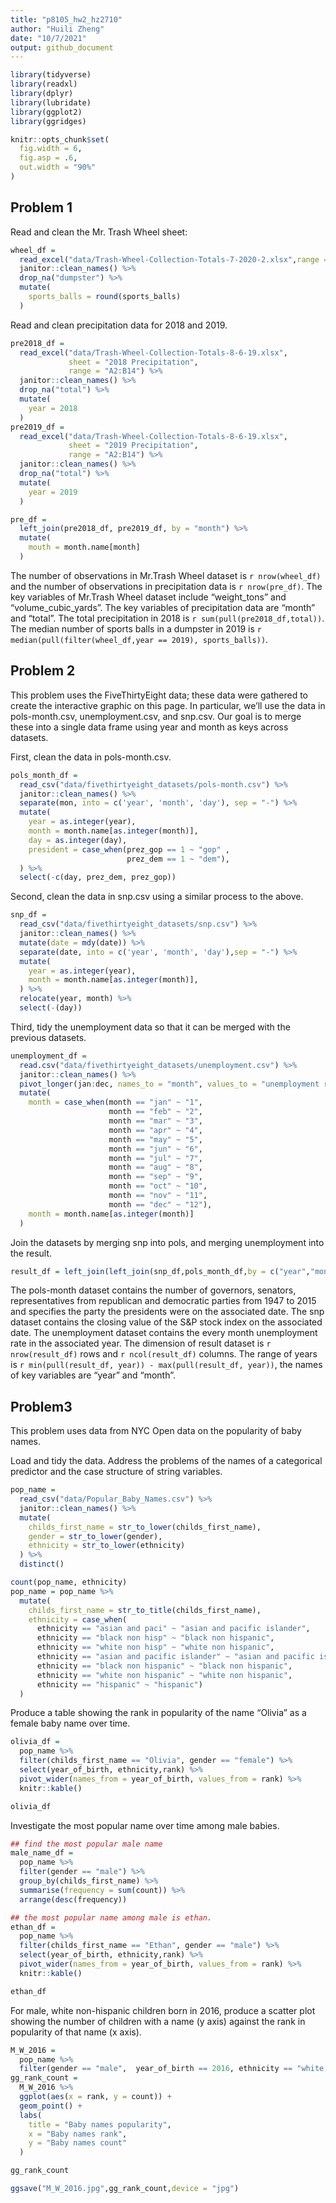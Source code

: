 ```yaml
---
title: "p8105_hw2_hz2710"
author: "Huili Zheng"
date: "10/7/2021"
output: github_document
---
```


```r

library(tidyverse)
library(readxl)
library(dplyr)
library(lubridate)
library(ggplot2)
library(ggridges)

knitr::opts_chunk$set(
  fig.width = 6,
  fig.asp = .6,
  out.width = "90%"
)
```


## Problem 1


Read and clean the Mr. Trash Wheel sheet:

```r
wheel_df = 
  read_excel("data/Trash-Wheel-Collection-Totals-7-2020-2.xlsx",range = "A2:N535" ) %>%
  janitor::clean_names() %>%
  drop_na("dumpster") %>%
  mutate(
    sports_balls = round(sports_balls)
  ) 
```


Read and clean precipitation data for 2018 and 2019. 

```r
pre2018_df = 
  read_excel("data/Trash-Wheel-Collection-Totals-8-6-19.xlsx",
             sheet = "2018 Precipitation",
             range = "A2:B14") %>%
  janitor::clean_names() %>%
  drop_na("total") %>%
  mutate(
    year = 2018
  )
pre2019_df = 
  read_excel("data/Trash-Wheel-Collection-Totals-8-6-19.xlsx",
             sheet = "2019 Precipitation",
             range = "A2:B14") %>%
  janitor::clean_names() %>%
  drop_na("total") %>%
  mutate(
    year = 2019
  )

pre_df = 
  left_join(pre2018_df, pre2019_df, by = "month") %>%
  mutate(
    mouth = month.name[month]
  )
```


The number of observations in Mr.Trash Wheel dataset is `r nrow(wheel_df)` and the number of observations in precipitation data is `r nrow(pre_df)`. The key variables of Mr.Trash Wheel dataset include "weight_tons" and "volume_cubic_yards". The key variables of precipitation data are "month" and "total". The total precipitation in 2018 is `r sum(pull(pre2018_df,total))`. The median number of sports balls in a dumpster in 2019 is `r median(pull(filter(wheel_df,year == 2019), sports_balls))`.


## Problem 2
This problem uses the FiveThirtyEight data; these data were gathered to create the interactive graphic on this page. In particular, we’ll use the data in pols-month.csv, unemployment.csv, and snp.csv. Our goal is to merge these into a single data frame using year and month as keys across datasets.

First, clean the data in pols-month.csv. 

```r
pols_month_df = 
  read_csv("data/fivethirtyeight_datasets/pols-month.csv") %>%
  janitor::clean_names() %>%
  separate(mon, into = c('year', 'month', 'day'), sep = "-") %>%
  mutate(
    year = as.integer(year),
    month = month.name[as.integer(month)],
    day = as.integer(day),
    president = case_when(prez_gop == 1 ~ "gop" ,
                          prez_dem == 1 ~ "dem"),
  ) %>%
  select(-c(day, prez_dem, prez_gop))


```

Second, clean the data in snp.csv using a similar process to the above. 

```r
snp_df = 
  read_csv("data/fivethirtyeight_datasets/snp.csv") %>%
  janitor::clean_names() %>%
  mutate(date = mdy(date)) %>%
  separate(date, into = c('year', 'month', 'day'),sep = "-") %>%
  mutate(
    year = as.integer(year),
    month = month.name[as.integer(month)],
  ) %>%
  relocate(year, month) %>%
  select(-(day))
```

Third, tidy the unemployment data so that it can be merged with the previous datasets. 

```r
unemployment_df = 
  read.csv("data/fivethirtyeight_datasets/unemployment.csv") %>%
  janitor::clean_names() %>%
  pivot_longer(jan:dec, names_to = "month", values_to = "unemployment rate") %>%
  mutate(
    month = case_when(month == "jan" ~ "1",
                      month == "feb" ~ "2",
                      month == "mar" ~ "3",
                      month == "apr" ~ "4",
                      month == "may" ~ "5",
                      month == "jun" ~ "6",
                      month == "jul" ~ "7",
                      month == "aug" ~ "8",
                      month == "sep" ~ "9",
                      month == "oct" ~ "10",
                      month == "nov" ~ "11",
                      month == "dec" ~ "12"),
    month = month.name[as.integer(month)]
  )
```

Join the datasets by merging snp into pols, and merging unemployment into the result.

```r
result_df = left_join(left_join(snp_df,pols_month_df,by = c("year","month")), unemployment_df, by = c("month","year"))

```

The pols-month dataset contains the number of governors, senators, representatives from republican and democratic parties from 1947 to 2015 and specifies the party the presidents were on the associated date.
The snp dataset contains the closing value of the S&P stock index on the associated date. 
The unemployment dataset contains the every month unemployment rate in the associated year.
The dimension of result dataset is `r nrow(result_df)` rows and `r ncol(result_df)` columns. The range of years is `r min(pull(result_df, year)) - max(pull(result_df, year))`, the names of key variables are "year" and "month".

## Problem3
This problem uses data from NYC Open data on the popularity of baby names.

Load and tidy the data. Address the problems of the names of a categorical predictor and the case structure of string variables.
```r
pop_name = 
  read_csv("data/Popular_Baby_Names.csv") %>%
  janitor::clean_names() %>%
  mutate(
    childs_first_name = str_to_lower(childs_first_name),
    gender = str_to_lower(gender),
    ethnicity = str_to_lower(ethnicity)
  ) %>%
  distinct()

count(pop_name, ethnicity)
pop_name = pop_name %>%
  mutate(
    childs_first_name = str_to_title(childs_first_name),
    ethnicity = case_when(
      ethnicity == "asian and paci" ~ "asian and pacific islander",
      ethnicity == "black non hisp" ~ "black non hispanic",
      ethnicity == "white non hisp" ~ "white non hispanic",
      ethnicity == "asian and pacific islander" ~ "asian and pacific islander",
      ethnicity == "black non hispanic" ~ "black non hispanic",
      ethnicity == "white non hispanic" ~ "white non hispanic",
      ethnicity == "hispanic" ~ "hispanic")
  )
```

Produce a table showing the rank in popularity of the name “Olivia” as a female baby name over time.
```r
olivia_df = 
  pop_name %>%
  filter(childs_first_name == "Olivia", gender == "female") %>%
  select(year_of_birth, ethnicity,rank) %>%
  pivot_wider(names_from = year_of_birth, values_from = rank) %>%
  knitr::kable()

olivia_df
```

Investigate the most popular name over time among male babies.
```r
## find the most popular male name
male_name_df = 
  pop_name %>% 
  filter(gender == "male") %>%
  group_by(childs_first_name) %>%
  summarise(frequency = sum(count)) %>%
  arrange(desc(frequency))

## the most popular name among male is ethan.
ethan_df = 
  pop_name %>%
  filter(childs_first_name == "Ethan", gender == "male") %>%
  select(year_of_birth, ethnicity,rank) %>%
  pivot_wider(names_from = year_of_birth, values_from = rank) %>%
  knitr::kable()

ethan_df
```

For male, white non-hispanic children born in 2016, produce a scatter plot showing the number of children with a name (y axis) against the rank in popularity of that name (x axis).

```r
M_W_2016 = 
  pop_name %>%
  filter(gender == "male",  year_of_birth == 2016, ethnicity == "white non hispanic")
gg_rank_count = 
  M_W_2016 %>%
  ggplot(aes(x = rank, y = count)) +
  geom_point() +
  labs(
    title = "Baby names popularity",
    x = "Baby names rank",
    y = "Baby names count"
  ) 

gg_rank_count

ggsave("M_W_2016.jpg",gg_rank_count,device = "jpg")
```


